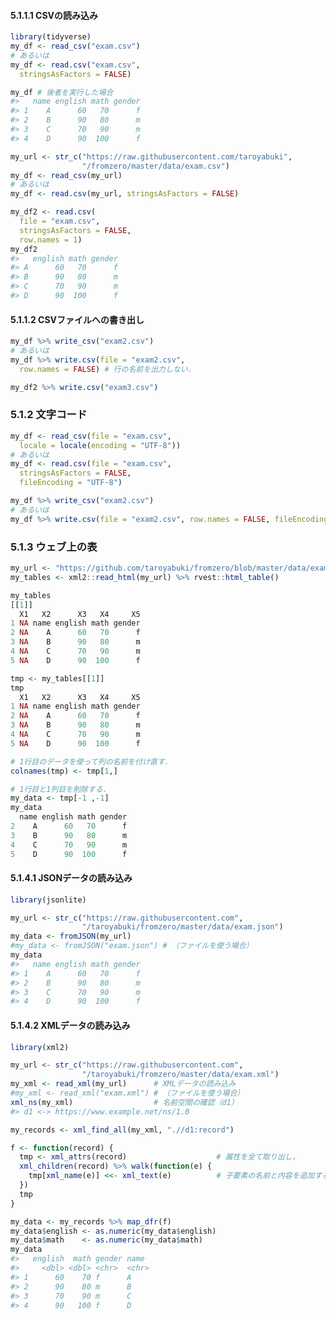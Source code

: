 #### 5.1.1.1 CSVの読み込み

```r
library(tidyverse)
my_df <- read_csv("exam.csv")
# あるいは
my_df <- read.csv("exam.csv",
  stringsAsFactors = FALSE)

my_df # 後者を実行した場合
#>   name english math gender
#> 1    A      60   70      f
#> 2    B      90   80      m
#> 3    C      70   90      m
#> 4    D      90  100      f
```

```r
my_url <- str_c("https://raw.githubusercontent.com/taroyabuki",
                "/fromzero/master/data/exam.csv")
my_df <- read_csv(my_url)
# あるいは
my_df <- read.csv(my_url, stringsAsFactors = FALSE)
```

```r
my_df2 <- read.csv(
  file = "exam.csv",
  stringsAsFactors = FALSE,
  row.names = 1)
my_df2
#>   english math gender
#> A      60   70      f
#> B      90   80      m
#> C      70   90      m
#> D      90  100      f
```

#### 5.1.1.2 CSVファイルへの書き出し

```r
my_df %>% write_csv("exam2.csv")
# あるいは
my_df %>% write.csv(file = "exam2.csv",
  row.names = FALSE) # 行の名前を出力しない．
```

```r
my_df2 %>% write.csv("exam3.csv")
```

### 5.1.2 文字コード

```r
my_df <- read_csv(file = "exam.csv",
  locale = locale(encoding = "UTF-8"))
# あるいは
my_df <- read.csv(file = "exam.csv",
  stringsAsFactors = FALSE,
  fileEncoding = "UTF-8")
```

```r
my_df %>% write_csv("exam2.csv")
# あるいは
my_df %>% write.csv(file = "exam2.csv", row.names = FALSE, fileEncoding = "UTF-8")
```

### 5.1.3 ウェブ上の表

```r
my_url <- "https://github.com/taroyabuki/fromzero/blob/master/data/exam.csv"
my_tables <- xml2::read_html(my_url) %>% rvest::html_table()
```

```r
my_tables 
[[1]]
  X1   X2      X3   X4     X5
1 NA name english math gender
2 NA    A      60   70      f
3 NA    B      90   80      m
4 NA    C      70   90      m
5 NA    D      90  100      f
```

```r
tmp <- my_tables[[1]]
tmp
  X1   X2      X3   X4     X5
1 NA name english math gender
2 NA    A      60   70      f
3 NA    B      90   80      m
4 NA    C      70   90      m
5 NA    D      90  100      f
```

```r
# 1行目のデータを使って列の名前を付け直す．
colnames(tmp) <- tmp[1,]

# 1行目と1列目を削除する．
my_data <- tmp[-1 ,-1]
my_data
  name english math gender
2    A      60   70      f
3    B      90   80      m
4    C      70   90      m
5    D      90  100      f
```

#### 5.1.4.1 JSONデータの読み込み

```r
library(jsonlite)

my_url <- str_c("https://raw.githubusercontent.com",
                "/taroyabuki/fromzero/master/data/exam.json")
my_data <- fromJSON(my_url)
#my_data <- fromJSON("exam.json") # （ファイルを使う場合）
my_data
#>   name english math gender
#> 1    A      60   70      f
#> 2    B      90   80      m
#> 3    C      70   90      m
#> 4    D      90  100      f
```

#### 5.1.4.2 XMLデータの読み込み

```r
library(xml2)

my_url <- str_c("https://raw.githubusercontent.com",
                "/taroyabuki/fromzero/master/data/exam.xml")
my_xml <- read_xml(my_url)      # XMLデータの読み込み
#my_xml <- read_xml("exam.xml") # （ファイルを使う場合）
xml_ns(my_xml)                  # 名前空間の確認（d1）
#> d1 <-> https://www.example.net/ns/1.0
```

```r
my_records <- xml_find_all(my_xml, ".//d1:record")
```

```r
f <- function(record) {
  tmp <- xml_attrs(record)                    # 属性を全て取り出し，
  xml_children(record) %>% walk(function(e) {
    tmp[xml_name(e)] <<- xml_text(e)          # 子要素の名前と内容を追加する．
  })
  tmp
}
```

```r
my_data <- my_records %>% map_dfr(f)
my_data$english <- as.numeric(my_data$english)
my_data$math    <- as.numeric(my_data$math)
my_data
#>   english  math gender name 
#>     <dbl> <dbl> <chr>  <chr>
#> 1      60    70 f      A    
#> 2      90    80 m      B    
#> 3      70    90 m      C    
#> 4      90   100 f      D  
```

